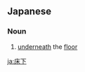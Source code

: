 ==Japanese==
{{ja-kanjitab|ゆか|した|yomi=kun}}

===Noun===
{{ja-noun|ゆかした}}

# [[underneath]] the [[floor]]
#: {{ja-usex|'''床下'''から死体が発見された。|'''ゆかした''' から したい が はっけん された。|They found a body underneath the floor.}}

[[ja:床下]]